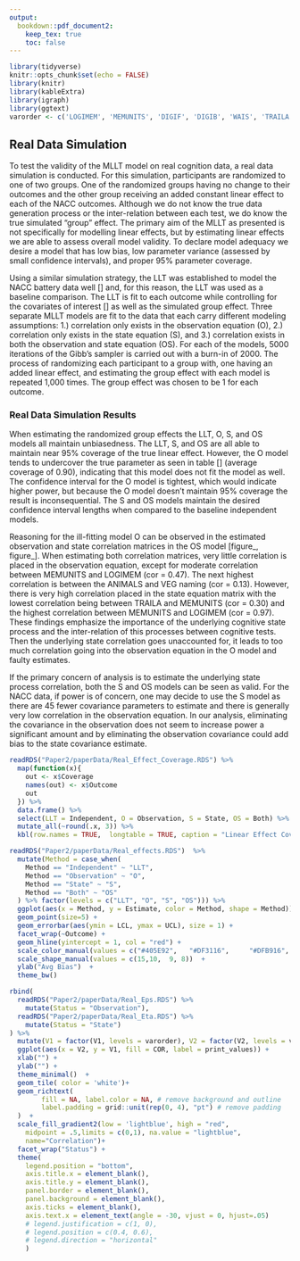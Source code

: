 ```yaml
---
output: 
  bookdown::pdf_document2:
    keep_tex: true
    toc: false
---
```


```r
library(tidyverse)
knitr::opts_chunk$set(echo = FALSE)
library(knitr)
library(kableExtra)
library(igraph)
library(ggtext)
varorder <- c('LOGIMEM', 'MEMUNITS', 'DIGIF', 'DIGIB', 'WAIS', 'TRAILA', 'TRAILB', 'BOSTON', 'ANIMALS', 'VEG')
```


## Real Data Simulation


To test the validity of the MLLT model on real cognition data, a real data simulation is conducted. For this simulation, participants are randomized to  one of two groups. One of the randomized groups having no change to their outcomes and the other group receiving an added constant linear effect to each of the NACC outcomes. Although we do not know the true data generation process or the inter-relation between each test, we do know the true simulated "group" effect. The primary aim of the MLLT as presented is not specifically for modelling linear effects, but by estimating linear effects we are able to assess overall model validity. To declare model adequacy we desire a model that has low bias, low parameter variance (assessed by small confidence intervals), and proper 95% parameter coverage. 

Using a similar simulation strategy, the LLT was established to model the NACC battery data well [] and, for this reason, the LLT was used as a baseline comparison. The LLT is fit to each outcome while controlling for the covariates of interest [] as well as the simulated group effect. Three separate MLLT models are fit to the data that each carry different modeling assumptions: 1.) correlation only exists in the observation equation (O), 2.) correlation only exists in the state equation (S), and 3.) correlation exists in both the observation and state equation (OS). For each of the models, 5000 iterations of the Gibb's sampler is carried out with a burn-in of 2000. The process of randomizing each participant to a group with, one having an added linear effect, and estimating the group effect with each model is repeated 1,000 times. The group effect was chosen to be 1 for each outcome.


### Real Data Simulation Results

When estimating the randomized group effects the LLT, O, S, and OS models all maintain unbiasedness. The LLT, S, and OS are all able to maintain near 95% coverage of the true linear effect. However, the O model tends to undercover the true parameter as seen in table [] (average coverage of 0.90), indicating that this model does not fit the model as well. The confidence interval for the O model is tightest, which would indicate higher power, but because the O model doesn't maintain 95% coverage the result is inconsequential. The S and OS models maintain the desired confidence interval lengths when compared to the baseline independent models.

Reasoning for the ill-fitting model O can be observed in the estimated observation and state correlation matrices in the OS model [figure_, figure_]. When estimating both correlation matrices, very little correlation is placed in the observation equation, except for moderate correlation between MEMUNITS and LOGIMEM (cor = 0.47). The next highest correlation is between the ANIMALS and VEG naming (cor = 0.13). However, there is very high correlation placed in the state equation matrix with the lowest correlation being between TRAILA and MEMUNITS (cor = 0.30) and the highest correlation between MEMUNITS and LOGIMEM (cor = 0.97). These findings emphasize the importance of the underlying cognitive state process and the inter-relation of this processes between cognitive tests. Then the underlying state correlation goes unaccounted for, it leads to too much correlation going into the observation equation in the O model and faulty estimates.

If the primary concern of analysis is to estimate the underlying state process correlation, both the S and OS models can be seen as valid. For the NACC data, if power is of concern, one may decide to use the S model as there are 45 fewer covariance parameters to estimate and there is generally very low correlation in the observation equation. In our analysis, eliminating the covariance in the observation does not seem to increase power a significant amount and by eliminating the observation covariance could add bias to the state covariance estimate. 


```r
readRDS("Paper2/paperData/Real_Effect_Coverage.RDS") %>%
  map(function(x){
    out <- x$Coverage
    names(out) <- x$Outcome
    out
  }) %>%
  data.frame() %>%
  select(LLT = Independent, O = Observation, S = State, OS = Both) %>%
  mutate_all(~round(.x, 3)) %>%
  kbl(row.names = TRUE,  longtable = TRUE, caption = "Linear Effect Coverage")
```



```r
readRDS("Paper2/paperData/Real_effects.RDS")  %>%
  mutate(Method = case_when(
    Method == "Independent" ~ "LLT",
    Method == "Observation" ~ "O",
    Method == "State" ~ "S",
    Method == "Both" ~ "OS"
  ) %>% factor(levels = c("LLT", "O", "S", "OS"))) %>%
  ggplot(aes(x = Method, y = Estimate, color = Method, shape = Method)) +
  geom_point(size=5) +
  geom_errorbar(aes(ymin = LCL, ymax = UCL), size = 1) +
  facet_wrap(~Outcome) +
  geom_hline(yintercept = 1, col = "red") +
  scale_color_manual(values = c("#405E92",   "#DF3116",     "#DFB916", "#409247"))  +
  scale_shape_manual(values = c(15,10,  9, 8))  +
  ylab("Avg Bias")  +
  theme_bw()
```







```r


rbind(
  readRDS("Paper2/paperData/Real_Eps.RDS") %>%
    mutate(Status = "Observation"),
  readRDS("Paper2/paperData/Real_Eta.RDS") %>%
    mutate(Status = "State")
) %>%
  mutate(V1 = factor(V1, levels = varorder), V2 = factor(V2, levels = varorder)) %>%
  ggplot(aes(x = V2, y = V1, fill = COR, label = print_values)) +
  xlab("") +
  ylab("") +
  theme_minimal()  +
  geom_tile( color = 'white')+
  geom_richtext(
        fill = NA, label.color = NA, # remove background and outline
        label.padding = grid::unit(rep(0, 4), "pt") # remove padding
  )  +
  scale_fill_gradient2(low = 'lightblue', high = "red", 
    midpoint = .5,limits = c(0,1), na.value = "lightblue",
    name="Correlation")+
  facet_wrap("Status") +
  theme(
    legend.position = "bottom",
    axis.title.x = element_blank(),
    axis.title.y = element_blank(),
    panel.border = element_blank(),
    panel.background = element_blank(),
    axis.ticks = element_blank(),
    axis.text.x = element_text(angle = -30, vjust = 0, hjust=.05)
    # legend.justification = c(1, 0),
    # legend.position = c(0.4, 0.6),
    # legend.direction = "horizontal"
    )
```